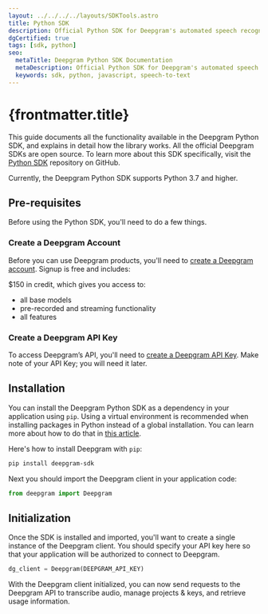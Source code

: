 ---
layout: ../../../../layouts/SDKTools.astro
title: Python SDK
description: Official Python SDK for Deepgram's automated speech recognition APIs.
dgCertified: true
tags: [sdk, python]
seo:
  metaTitle: Deepgram Python SDK Documentation
  metaDescription: Official Python SDK for Deepgram's automated speech recognition APIs.
  keywords: sdk, python, javascript, speech-to-text
---

# {frontmatter.title}

This guide documents all the functionality available in the Deepgram
Python SDK, and explains in detail how the library works. All the official
Deepgram SDKs are open source. To learn more about this SDK specifically, visit
the [Python SDK](https://github.com/deepgram/python-sdk) repository on GitHub.

<Panel type="info" title="Important Note">

Currently, the Deepgram Python SDK supports Python 3.7 and higher.

</Panel>

## Pre-requisites

Before using the Python SDK, you'll need to do a few things.

### Create a Deepgram Account

Before you can use Deepgram products, you'll need to
[create a Deepgram account](https://console.deepgram.com/signup?jump=keys). Signup is
free and includes:

$150 in credit, which gives you access to:
  - all base models
  - pre-recorded and streaming functionality
  - all features

### Create a Deepgram API Key

To access Deepgram’s API, you'll need to
[create a Deepgram API Key](/documentation/getting-started/authentication/#create-an-api-key).
Make note of your API Key; you will need it later.

## Installation

You can install the Deepgram Python SDK as a dependency in your
application using `pip`. Using a virtual environment is recommended
when installing packages in Python instead of a global installation.
You can learn more about how to do that
in [this article](/blog/2022/02/python-virtual-environments/).

Here's how to install Deepgram with `pip`:

```bash
pip install deepgram-sdk
```

Next you should import the Deepgram client in your application code:

```py
from deepgram import Deepgram
```

## Initialization

Once the SDK is installed and imported, you'll want to create a single instance
of the Deepgram client. You should specify your API key here so that your
application will be authorized to connect to Deepgram.

```py
dg_client = Deepgram(DEEPGRAM_API_KEY)
```

With the Deepgram client initialized, you can now send requests to the Deepgram
API to transcribe audio, manage projects & keys, and retrieve usage information.
